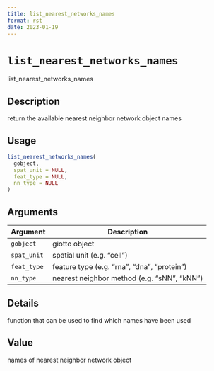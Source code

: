 ```yaml
--- 
title: list_nearest_networks_names 
format: rst 
date: 2023-01-19 
--- 
```

# `list_nearest_networks_names`

list_nearest_networks_names


## Description

return the available nearest neighbor network object names


## Usage

```r
list_nearest_networks_names(
  gobject,
  spat_unit = NULL,
  feat_type = NULL,
  nn_type = NULL
)
```


## Arguments

Argument      |Description
------------- |----------------
`gobject`     |     giotto object
`spat_unit`     |     spatial unit (e.g. "cell")
`feat_type`     |     feature type (e.g. "rna", "dna", "protein")
`nn_type`     |     nearest neighbor method (e.g. "sNN", "kNN")


## Details

function that can be used to find which names have been used


## Value

names of nearest neighbor network object


